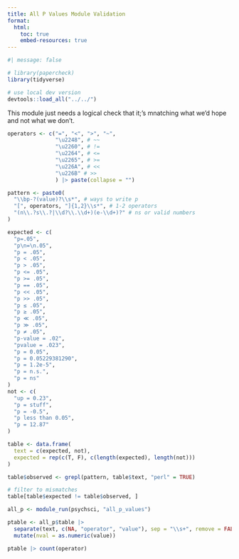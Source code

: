 ```yaml
---
title: All P Values Module Validation
format:
  html:
    toc: true
    embed-resources: true
---
```


```r
#| message: false

# library(papercheck)
library(tidyverse)

# use local dev version
devtools::load_all("../../")
```

This module just needs a logical check that it;'s mnatching what we'd hope and not what we don't.

```r
operators <- c("=", "<", ">", "~",  
               "\u2248", # ~~
               "\u2260", # !=
               "\u2264", # <=
               "\u2265", # >=
               "\u226A", # <<
               "\u226B" # >>
               ) |> paste(collapse = "")

pattern <- paste0(
  "\\bp-?(value)?\\s*", # ways to write p
  "[", operators, "]{1,2}\\s*", # 1-2 operators
  "(n\\.?s\\.?|\\d?\\.\\d+)(e-\\d+)?" # ns or valid numbers
)

expected <- c(
  "p=.05",
  "p\n=\n.05",
  "p = .05",
  "p < .05",
  "p > .05",
  "p <= .05",
  "p >= .05",
  "p == .05",
  "p << .05",
  "p >> .05",
  "p ≤ .05",
  "p ≥ .05",
  "p ≪ .05",
  "p ≫ .05",
  "p ≠ .05",
  "p-value = .02",
  "pvalue = .023",
  "p = 0.05",
  "p = 0.05229381290",
  "p = 1.2e-5",
  "p = n.s.",
  "p = ns"
)
not <- c(
  "up = 0.23",
  "p = stuff",
  "p = -0.5",
  "p less than 0.05",
  "p = 12.87"
)

table <- data.frame(
  text = c(expected, not),
  expected = rep(c(T, F), c(length(expected), length(not)))
)

table$observed <- grepl(pattern, table$text, "perl" = TRUE)

# filter to mismatches
table[table$expected != table$observed, ]
```

```r
all_p <- module_run(psychsci, "all_p_values")

ptable <- all_p$table |> 
  separate(text, c(NA, "operator", "value"), sep = "\\s+", remove = FALSE, fill = "right") |>
  mutate(nval = as.numeric(value))

ptable |> count(operator)
```

